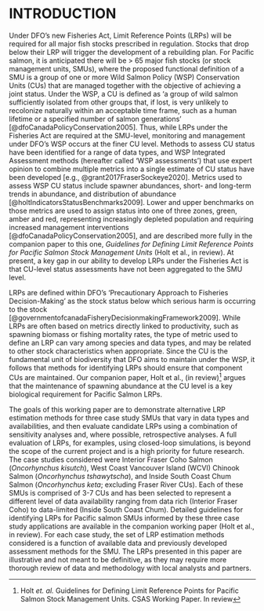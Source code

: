 # INTRODUCTION


Under DFO's <!--LW: Canada's new Fisheries Act?--> new <!--LW: lower case for new?-->Fisheries Act, Limit Reference Points (LRPs) will be required for all major fish stocks prescribed in regulation. Stocks that drop below their LRP will trigger the development of a rebuilding plan. For Pacific salmon, it is anticipated there will be > 65 major fish stocks (or stock management units, SMUs), where the proposed functional definition of a SMU is a group of one or more Wild Salmon Policy (WSP) Conservation Units (CUs) that are managed together with the objective of achieving a joint status. Under the WSP, a CU is defined as ‘a group of wild salmon sufficiently isolated from other groups that, if lost, is very unlikely to recolonize naturally within an acceptable time frame, such as a human lifetime or a specified number of salmon generations’ [@dfoCanadaPolicyConservation2005]<!--CH add ref link-->. Thus, while LRPs under the Fisheries Act are required at the SMU-level, monitoring and management under DFO's WSP occurs at the finer CU level. Methods to assess CU status have been identified for a range of data types, and WSP Integrated Assessment methods (hereafter called 'WSP assessments') that use expert opinion to combine multiple metrics into a single estimate of CU status have been developed [e.g., @grant2017FraserSockeye2020]. Metrics used to assess WSP CU status include spawner abundances, short- and long-term trends in abundance, and distribution of abundance [@holtIndicatorsStatusBenchmarks2009]<!--LW: added reference-->. Lower and upper benchmarks on those metrics are used to assign status into one of three zones, green, amber and red, representing increasingly depleted population and requiring increased management interventions [@dfoCanadaPolicyConservation2005], and are described more fully in the companion paper to this one,  *Guidelines for Defining Limit Reference Points for Pacific Salmon Stock Management Units* (Holt et al., in review)<!-- LW: do you want a footnote here? ^[Holt *et. al.* Guidelines for Defining Limit Reference Points for Pacific Salmon Stock Management Units. CSAS Working Paper. In review]-->.  At present, a key gap in our ability to develop LRPs under the Fisheries Act is that CU-level status assessments have not been aggregated to the SMU level.


LRPs are defined within DFO's 'Precautionary Approach to Fisheries Decision-Making' as the stock status below which serious harm is occurring to the stock [@governmentofcanadaFisheryDecisionmakingFramework2009]. While LRPs are often based on metrics directly linked to productivity, such as spawning biomass or fishing mortality rates, the type of metric used to define an LRP can vary among species and data types, and may be related to other stock characteristics when appropriate. Since the CU is the fundamental unit of biodiversity that DFO aims to maintain under the WSP, it follows that methods for identifying LRPs should ensure that component CUs are maintained. Our companion paper, Holt et al., (in review)^[Holt *et. al.* Guidelines for Defining Limit Reference Points for Pacific Salmon Stock Management Units. CSAS Working Paper. In review] argues that the maintenance of spawning abundance at the CU level is a key biological requirement for Pacific Salmon LRPs.

<!--CW suggestion change lst sentence above to:
	Our companion paper, Holt et al., (in review) argues that the maintenance of CU spawning abundance above levels that would cause to serious harm is the key biological requirement for Pacific Salmon LRPs.

	-->

<!--CH: I've suggested some rewording of the next paragraph to more directly align with TOR objectives, and be clear that this paper does not include a full evaluation of LRPs. 
Objectives of WP2
a.	Apply proposed methods to Pacific Salmon case studies over a range of data types and availabilities. 
b.	For case studies, evaluate methods for developing LRPs using a combination of sensitivity analyses to key parameters and assumptions, and where possible retrospective analyses.
-->

The goals of this working paper are to demonstrate alternative LRP estimation methods for three case study SMUs that vary in data types and availabilities, and then evaluate candidate LRPs using a combination of sensitivity analyses and, where possible, retrospective analyses. A full evaluation of LRPs, for examples, using closed-loop simulations, is beyond the scope of the current project and is a high priority for future research. The case studies considered were Interior Fraser Coho Salmon (*Oncorhynchus kisutch*), West Coast Vancouver Island (WCVI) Chinook Salmon (*Oncorhynchus tshawytscha*), and Inside South Coast Chum Salmon (*Oncorhynchus keta*;  excluding Fraser River CUs). Each of these SMUs is comprised of 3-7 CUs and has been selected to represent a different level of data availability ranging from data rich (Interior Fraser Coho) to data-limited (Inside South Coast Chum). Detailed guidelines for identifying LRPs for Pacific salmon SMUs informed by these three case study applications are available in the companion working paper (Holt et al., in review)<!-- LW: do you want a footnote here? ^[Holt *et. al.* Guidelines for Defining Limit Reference Points for Pacific Salmon Stock Management Units. CSAS Working Paper. In review]-->. For each case study, the set of LRP estimation methods considered is a function of available data and previously developed assessment methods for the SMU. The LRPs presented in this paper are illustrative and not meant to be definitive, as they may require more thorough review of data and methodology with local analysts and partners.  

